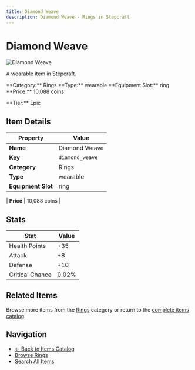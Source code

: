 ```yaml
---
title: Diamond Weave
description: Diamond Weave - Rings in Stepcraft
---
```


# Diamond Weave

<div className="flex items-start gap-6 mb-8">
  <div className="flex-shrink-0">
    <img src="/assets/resources/trinketry/rings/diamond_weave.png" alt="Diamond Weave" className="w-24 h-24 border rounded-lg" />
  </div>
  <div className="flex-1">
    <div className="space-y-2">
      <p className="text-lg text-muted-foreground">A wearable item in Stepcraft.</p>
      <div className="flex flex-wrap gap-4 text-sm">
        <span className="px-2 py-1 bg-blue-100 dark:bg-blue-900 rounded-md">
          **Category:** Rings
        </span>
        <span className="px-2 py-1 bg-green-100 dark:bg-green-900 rounded-md">
          **Type:** wearable
        </span>
        <span className="px-2 py-1 bg-purple-100 dark:bg-purple-900 rounded-md">
          **Equipment Slot:** ring
        </span>
        <span className="px-2 py-1 bg-yellow-100 dark:bg-yellow-900 rounded-md">
          **Price:** 10,088 coins
        </span>
      </div>
      <p className="text-sm font-medium">**Tier:** Epic</p>
    </div>
  </div>
</div>

## Item Details

| Property | Value |
|----------|-------|
| **Name** | Diamond Weave |
| **Key** | `diamond_weave` |
| **Category** | Rings |
| **Type** | wearable |
| **Equipment Slot** | ring |

| **Price** | 10,088 coins |


## Stats

| Stat | Value |
|------|-------|
| Health Points | +35 |
| Attack | +8 |
| Defense | +10 |
| Critical Chance | 0.02% |

## Related Items

Browse more items from the [Rings](/items#rings) category or return to the [complete items catalog](/items).

## Navigation

- [← Back to Items Catalog](/items)
- [Browse Rings](/items#rings)
- [Search All Items](/items)
